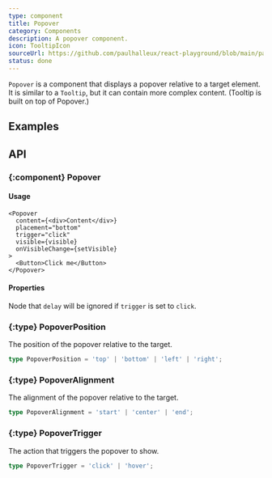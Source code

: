 ```yaml
---
type: component
title: Popover
category: Components
description: A popover component.
icon: TooltipIcon
sourceUrl: https://github.com/paulhalleux/react-playground/blob/main/packages/playground/src/components/Popover/Popover.tsx
status: done
---
```


`Popover` is a component that displays a popover relative to a target element. It is similar to a `Tooltip`, but it can contain more complex content.
(Tooltip is built on top of Popover.)

## Examples

<Example name="components/General/Popover" />

## API

### \{:component} Popover

#### Usage

```tsx
<Popover
  content={<div>Content</div>}
  placement="bottom"
  trigger="click"
  visible={visible}
  onVisibleChange={setVisible}
>
  <Button>Click me</Button>
</Popover>
```

#### Properties

<Properties component="Popover" />

Node that `delay` will be ignored if `trigger` is set to `click`.

### \{:type} PopoverPosition

The position of the popover relative to the target.

```ts
type PopoverPosition = 'top' | 'bottom' | 'left' | 'right';
```

### \{:type} PopoverAlignment

The alignment of the popover relative to the target.

```ts
type PopoverAlignment = 'start' | 'center' | 'end';
```

### \{:type} PopoverTrigger

The action that triggers the popover to show.

```ts
type PopoverTrigger = 'click' | 'hover';
```